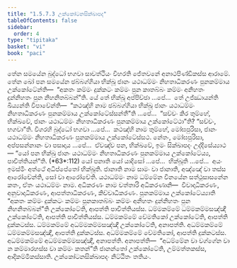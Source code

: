 ```yaml
---
title: "1.5.7.3 උක්කෝටනසික්ඛාපද"
tableOfContents: false
sidebar:
  order: 4
type: "tipitaka"
basket: "vi"
book: "paci"
---
```



<DynamicBreadcrumb />

<Division number="392" book="paci">

<Paragraph number="1189" book="paci">
තේන සමයේන බුද්ධෝ භගවා සාවත්ථියං විහරති ජේතවනේ අනාථපිණ්ඩිකස්ස ආරාමේ. තේන ඛෝ පන සමයේන ඡබ්බග්ගියා භික්ඛූ ජානං යථාධම්මං නිහතාධිකරණං පුනකම්මාය උක්කෝටේන්ති—  “අකතං කම්මං දුක්කටං කම්මං පුන කාතබ්බං කම්මං අනිහතං දුන්නිහතං පුන නිහනිතබ්බන්”ති.
</Paragraph>

<Paragraph number="1190" book="paci">
යේ තේ භික්ඛූ අප්පිච්ඡා …පේ…  තේ උජ්ඣායන්ති ඛිය්‍යන්ති විපාචේන්ති—  “කථඤ්හි නාම ඡබ්බග්ගියා භික්ඛූ ජානං යථාධම්මං නිහතාධිකරණං පුනකම්මාය උක්කෝටේස්සන්තී”ති …පේ…  “සච්චං කිර තුම්හේ, භික්ඛවේ, ජානං යථාධම්මං නිහතාධිකරණං පුනකම්මාය උක්කෝටේථා”ති? “සච්චං, භගවා”ති. විගරහි බුද්ධෝ භගවා …පේ…  කථඤ්හි නාම තුම්හේ, මෝඝපුරිසා, ජානං යථාධම්මං නිහතාධිකරණං පුනකම්මාය උක්කෝටේස්සථ. නේතං, මෝඝපුරිසා, අප්පසන්නානං වා පසාදාය …පේ…  ඒවඤ්ච පන, භික්ඛවේ, ඉමං සික්ඛාපදං උද්දිසේය්‍යාථ—
</Paragraph>

</Division>
<Division number="393" book="paci">

<Paragraph number="1191" book="paci">
<Emphasis>“යෝ පන භික්ඛු ජානං යථාධම්මං නිහතාධිකරණං පුනකම්මාය උක්කෝටේය්‍ය, පාචිත්තියන්”</Emphasis>ති. (*63*:<Emphasis>112</Emphasis>)
</Paragraph>

</Division>
<Division number="394" book="paci">

<Paragraph number="1192" book="paci">
<Emphasis>යෝ පනා</Emphasis>ති යෝ යාදිසෝ …පේ…  <Emphasis>භික්ඛූ</Emphasis>ති …පේ…  අයං ඉමස්මිං අත්ථේ අධිප්පේතෝ භික්ඛූති.
</Paragraph>

<Paragraph number="1193" book="paci">
<Emphasis>ජානාති</Emphasis> නාම සාමං වා ජානාති, අඤ්ඤේ වා තස්ස ආරෝචේන්ති, සෝ වා ආරෝචේති.
</Paragraph>

<Paragraph number="1194" book="paci">
<Emphasis>යථාධම්මං</Emphasis> නාම ධම්මේන විනයේන සත්ථුසාසනේන කතං, ඒතං යථාධම්මං නාම.
</Paragraph>

<Paragraph number="1195" book="paci">
<Emphasis>අධිකරණං</Emphasis> නාම චත්තාරි අධිකරණානි—  විවාදාධිකරණං, අනුවාදාධිකරණං, ආපත්තාධිකරණං, කිච්චාධිකරණං.
</Paragraph>

<Paragraph number="1196" book="paci">
<Emphasis>පුනකම්මාය උක්කෝටේය්‍යා</Emphasis>ති “අකතං කම්මං දුක්කටං කම්මං පුනකාතබ්බං කම්මං අනිහතං දුන්නිහතං පුන නිහනිතබ්බන්”ති උක්කෝටේති, ආපත්ති පාචිත්තියස්ස.
</Paragraph>

</Division>
<Division number="395" book="paci">

<Paragraph number="1197" book="paci">
ධම්මකම්මේ ධම්මකම්මසඤ්ඤී උක්කෝටේති, ආපත්ති පාචිත්තියස්ස. ධම්මකම්මේ වේමතිකෝ උක්කෝටේති, ආපත්ති දුක්කටස්ස. ධම්මකම්මේ අධම්මකම්මසඤ්ඤී උක්කෝටේති, අනාපත්ති. අධම්මකම්මේ ධම්මකම්මසඤ්ඤී, ආපත්ති දුක්කටස්ස. අධම්මකම්මේ වේමතිකෝ, ආපත්ති දුක්කටස්ස. අධම්මකම්මේ අධම්මකම්මසඤ්ඤී, අනාපත්ති.
</Paragraph>

</Division>
<Division number="396" book="paci">

<Paragraph number="1198" book="paci">
අනාපත්ති—  “අධම්මේන වා වග්ගේන වා න කම්මාරහස්ස වා කම්මං කතන්”ති ජානන්තෝ උක්කෝටේති, උම්මත්තකස්ස, ආදිකම්මිකස්සාති.

</Paragraph>
</Division>

<Paragraph number="1199" type="center" book="paci">
උක්කෝටනසික්ඛාපදං නිට්ඨිතං තතියං.
</Paragraph>